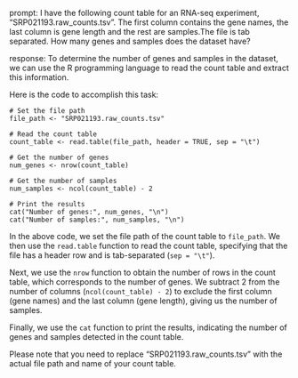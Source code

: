 prompt:
I have the following count table for an RNA-seq experiment, "SRP021193.raw_counts.tsv". The first column contains the gene names, the last column is gene length and the rest are samples.The file is tab separated. How many genes and samples does the dataset have?

response:
To determine the number of genes and samples in the dataset, we can use the R programming language to read the count table and extract this information.

Here is the code to accomplish this task:

```
# Set the file path
file_path <- "SRP021193.raw_counts.tsv"

# Read the count table
count_table <- read.table(file_path, header = TRUE, sep = "\t")

# Get the number of genes
num_genes <- nrow(count_table)

# Get the number of samples
num_samples <- ncol(count_table) - 2

# Print the results
cat("Number of genes:", num_genes, "\n")
cat("Number of samples:", num_samples, "\n")
```

In the above code, we set the file path of the count table to `file_path`. We then use the `read.table` function to read the count table, specifying that the file has a header row and is tab-separated (`sep = "\t"`).

Next, we use the `nrow` function to obtain the number of rows in the count table, which corresponds to the number of genes. We subtract 2 from the number of columns (`ncol(count_table) - 2`) to exclude the first column (gene names) and the last column (gene length), giving us the number of samples.

Finally, we use the `cat` function to print the results, indicating the number of genes and samples detected in the count table.

Please note that you need to replace "SRP021193.raw_counts.tsv" with the actual file path and name of your count table.
